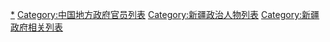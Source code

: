 [[Category:新疆政府官员|*]]
[[Category:中国地方政府官员列表|Category:中国地方政府官员列表]]
[[Category:新疆政治人物列表|Category:新疆政治人物列表]]
[[Category:新疆政府相关列表|Category:新疆政府相关列表]]